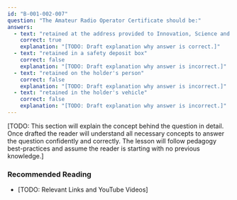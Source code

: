 ```yaml
---
id: "B-001-002-007"
question: "The Amateur Radio Operator Certificate should be:"
answers:
  - text: "retained at the address provided to Innovation, Science and Economic Development Canada"
    correct: true
    explanation: "[TODO: Draft explanation why answer is correct.]"
  - text: "retained in a safety deposit box"
    correct: false
    explanation: "[TODO: Draft explanation why answer is incorrect.]"
  - text: "retained on the holder's person"
    correct: false
    explanation: "[TODO: Draft explanation why answer is incorrect.]"
  - text: "retained in the holder's vehicle"
    correct: false
    explanation: "[TODO: Draft explanation why answer is incorrect.]"
---
```


[TODO: This section will explain the concept behind the question in detail. Once drafted the reader will understand all necessary concepts to answer the question confidently and correctly. The lesson will follow pedagogy best-practices and assume the reader is starting with no previous knowledge.]

### Recommended Reading

- [TODO: Relevant Links and YouTube Videos]
